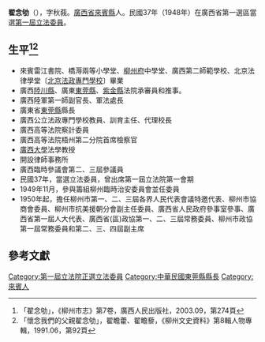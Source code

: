 {{Infobox Officeholder
|姓名=翟念劬
|圖像=File:翟念劬.jpg
|圖像大小=200px
|圖像說明=  
|字    =字秋莪
|號    = 
|別名    = 
|出生日期 = 光緒十七年八月十三日〔1891年9月15日〕
|出生地點 = 
|逝世日期 = {{dda|1967|2|16|1891|9|15}}
|逝世地點 = 
|死因    = 
|墓地    = 
|籍貫    =[[廣西省|廣西省]][[來賓縣|來賓縣]]
|政黨    = 
|parents  = 父翟富文（光緒二十年甲午科廣西鄉試第十名舉人）
|配偶    = 
|伴侶    = 
|relatives  = 
|children  =  
|著作    = 
|past    = 
}}
'''翟念劬'''（{{bd|1891年|9月15日|1967年|2月16日}}），字秋莪。[[廣西省|廣西省]][[來賓縣|來賓縣]]人。民國37年（1948年）在廣西省第一選區當選[[第一屆立法委員|第一屆立法委員]]。

== 生平<ref>「翟念劬」，《柳州市志》第7卷，廣西人民出版社，2003.09，第274頁</ref><ref>「懷念我們的父親翟念劬」，翟瞻藿、翟瞻藜，《柳州文史資料》第8輯人物專輯，1991.06，第92頁</ref> ==
* 來賓雷江書院、橋溽兩等小學堂、[[柳州府|柳州府]]中學堂、廣西第二師範學校、北京法律學堂〔[[北京法政專門學校|北京法政專門學校]]〕畢業
* 廣西[[陸川縣|陸川縣]]、廣東[[東莞縣|東莞縣]]、[[紫金縣|紫金縣]]法院承審員和推事。
* 廣西陸軍第一師副官長、軍法處長
* 廣東省[[東莞縣|東莞縣]]縣長
* 廣西公立法政專門學校教員、訓育主任、代理校長
* 廣西高等法院察計委員
* 廣西高等法院梧州第二分院首席檢察官
* [[廣西大學|廣西大學]]法學教授
* 開設律師事務所
* 廣西臨時參議會第二、三屆參議員
* 民國37年，當選立法委員，曾出席第一屆立法院第一會期
* 1949年11月，參與籌組柳州臨時治安委員會並任委員
* 1950年起，擔任柳州市第一、二、三屆各界人民代表會議特邀代表、柳州市協商會委員、柳州市抗美援朝分會副主任委員、廣西省人民政府參事室參事、廣西省第一屆人大代表、廣西省(區)政協第一、二、三屆常務委員、柳州市政協第一屆常務委員和第二、三、四屆副主席

== 參考文獻 ==
{{reflist}}
{{中華民國第一屆立法委員}}
[[Category:第一屆立法院正選立法委員|Category:第一屆立法院正選立法委員]]
[[Category:中華民國東莞縣縣長|Category:中華民國東莞縣縣長]]
[[Category:來賓人|Category:來賓人]]